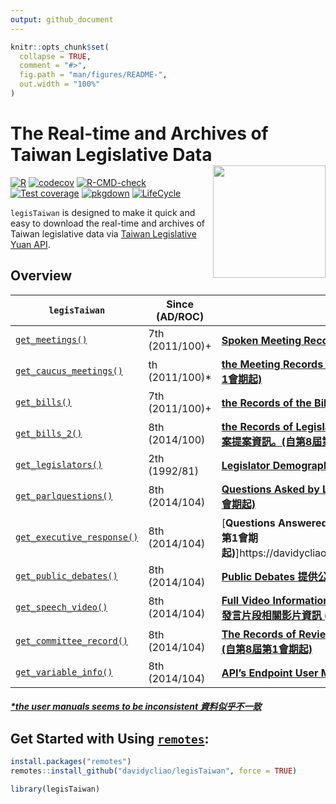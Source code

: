 ```yaml
---
output: github_document
---
```


<!-- README.md is generated from README.Rmd. Please edit that file -->

```r
knitr::opts_chunk$set(
  collapse = TRUE,
  comment = "#>",
  fig.path = "man/figures/README-",
  out.width = "100%"
)
```


# The Real-time and Archives of Taiwan Legislative Data <img src="man/figures/logo.png" align="right" width="180"/>

<!-- badges: start -->
[![R](https://github.com/davidycliao/legisTaiwan/actions/workflows/r.yml/badge.svg)](https://github.com/davidycliao/legisTaiwan/actions/workflows/r.yml) [![codecov](https://codecov.io/gh/davidycliao/legisTaiwan/branch/master/graph/badge.svg?token=HVVTCOE90D)](https://codecov.io/gh/davidycliao/legisTaiwan)
[![R-CMD-check](https://github.com/davidycliao/legisTaiwan/actions/workflows/R-CMD-check.yaml/badge.svg)](https://github.com/davidycliao/legisTaiwan/actions/workflows/R-CMD-check.yaml)
[![Test coverage](https://github.com/davidycliao/legisTaiwan/actions/workflows/test-coverage.yaml/badge.svg)](https://github.com/davidycliao/legisTaiwan/actions/workflows/test-coverage.yaml)
[![pkgdown](https://github.com/davidycliao/legisTaiwan/actions/workflows/pkgdown.yaml/badge.svg)](https://github.com/davidycliao/legisTaiwan/actions/workflows/pkgdown.yaml)
[![LifeCycle](https://img.shields.io/badge/lifecycle-experimental-orange)](https://lifecycle.r-lib.org/articles/stages.html#experimental)
<!-- badges: end -->


`legisTaiwan` is designed to make it quick and easy to download the real-time and archives of Taiwan legislative data via  [Taiwan Legislative Yuan API](https://data.ly.gov.tw/index.action). 


## Overview

| `legisTaiwan`                 |   Since (AD/ROC)       |  Taiwan Legislative Yuan API |
|-------------------------------|---------------------|------------------------------|
|[`get_meetings()`](https://davidycliao.github.io/legisTaiwan/reference/get_bills.html) |  7th  (2011/100)+ | [**Spoken Meeting Records 委員發言(能取得最早日不詳，待檢查)**](https://davidycliao.github.io/legisTaiwan/reference/get_bills.html)                         |
|[`get_caucus_meetings()`](https://davidycliao.github.io/legisTaiwan/reference/get_caucus_meetings.html) |  th  (2011/100)* | [**the Meeting Records of Cross-caucus Session 提供公報之黨團協商資訊 (自第8屆第1會期起)**](https://data.ly.gov.tw/getds.action?id=8)                         |
|[`get_bills()`](https://davidycliao.github.io/legisTaiwan/reference/get_bills.html)                 |  7th  (2011/100)+ | [**the Records of the Bills 法律提案(能取得最早日不詳，待檢查)**](https://davidycliao.github.io/legisTaiwan/reference/get_bills.html)                    |
|[`get_bills_2()`](https://davidycliao.github.io/legisTaiwan/reference/get_bills_2.html)                 |  8th  (2014/100) | [**the Records of Legislators and the Government Bill Proposals 提供委員及政府之議案提案資訊。(自第8屆第1會期起)**](https://data.ly.gov.tw/getds.action?id=1)                    |
|[`get_legislators()`](https://davidycliao.github.io/legisTaiwan/reference/get_legislators.html)     |  2th  (1992/81) | [**Legislator Demographics (提供委員基本資料)**](https://davidycliao.github.io/legisTaiwan/reference/get_legislators.html)                |
|[`get_parlquestions()`](https://davidycliao.github.io/legisTaiwan/reference/get_parlquestions.html) |  8th  (2014/104) | [**Questions Asked by Legislators 提供議事日程本院委員之質詢事項資訊。(自第8屆第1會期起) **](https://davidycliao.github.io/legisTaiwan/reference/get_parlquestions.html)     |
| [`get_executive_response()`](https://davidycliao.github.io/legisTaiwan/reference/get_executive_response.html)                |  8th  (2014/104) | [**Questions Answered by the Executives 提供公報質詢事項行政院答復資訊 (自第8屆第1會期起)**]https://davidycliao.github.io/legisTaiwan/reference/get_executive_response.html) |
| [`get_public_debates()`](https://davidycliao.github.io/legisTaiwan/reference/get_public_debates.html)                |  8th  (2014/104) | [**Public Debates 提供公報之國是論壇資訊，並包含書面意見自 (第8屆第1會期起)**](https://data.ly.gov.tw/getds.action?id=7) |
| [`get_speech_video()`](https://davidycliao.github.io/legisTaiwan/reference/get_speech_video.html)                |  8th  (2014/104) | [**Full Video Information of Meetings and Committees 提供立法院院會及委員會之委員發言片段相關影片資訊 (自第9屆第1會期起)訊**](https://data.ly.gov.tw/getds.action?id=148) |
| [`get_committee_record()`](https://davidycliao.github.io/legisTaiwan/reference/get_speech_video.html)                |  8th  (2014/104) | [**The Records of Reviewed Items in the Committees 提供委員會會議審查之議案項目 (自第8屆第1會期起)**](https://davidycliao.github.io/legisTaiwan/reference/get_speech_video.html) |
| [`get_variable_info()`](https://davidycliao.github.io/legisTaiwan/reference/get_variable_info.html)                |  8th  (2014/104) | [**API's Endpoint User Manuals 使用說明文件**](https://davidycliao.github.io/legisTaiwan/reference/get_variable_info.html) |


##### [*the user manuals seems to be inconsistent 資料似乎不一致]() 

## Get Started with Using [`remotes`](https://github.com/r-lib/remotes):

```r
install.packages("remotes")
remotes::install_github("davidycliao/legisTaiwan", force = TRUE)
```

```r
library(legisTaiwan)
```



